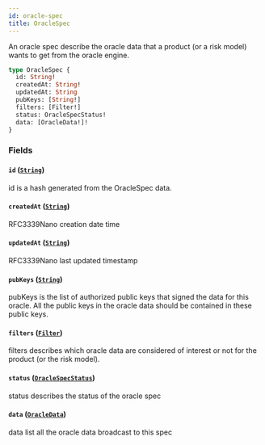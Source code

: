 ```yaml
---
id: oracle-spec
title: OracleSpec
---
```



An oracle spec describe the oracle data that a product (or a risk model)
wants to get from the oracle engine.

```graphql
type OracleSpec {
  id: String!
  createdAt: String!
  updatedAt: String
  pubKeys: [String!]
  filters: [Filter!]
  status: OracleSpecStatus!
  data: [OracleData!]!
}
```


### Fields

#### `id` ([`String`](/docs/mainnet/graphql/scalars/string))

id is a hash generated from the OracleSpec data.


#### `createdAt` ([`String`](/docs/mainnet/graphql/scalars/string))

RFC3339Nano creation date time


#### `updatedAt` ([`String`](/docs/mainnet/graphql/scalars/string))

RFC3339Nano last updated timestamp


#### `pubKeys` ([`String`](/docs/mainnet/graphql/scalars/string))

pubKeys is the list of authorized public keys that signed the data for this
oracle. All the public keys in the oracle data should be contained in these
public keys.


#### `filters` ([`Filter`](/docs/mainnet/graphql/objects/filter))

filters describes which oracle data are considered of interest or not for
the product (or the risk model).


#### `status` ([`OracleSpecStatus`](/docs/mainnet/graphql/enums/oracle-spec-status))

status describes the status of the oracle spec


#### `data` ([`OracleData`](/docs/mainnet/graphql/objects/oracle-data))

data list all the oracle data broadcast to this spec




